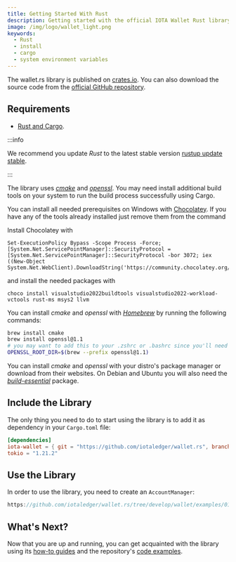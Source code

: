 ```yaml
---
title: Getting Started With Rust
description: Getting started with the official IOTA Wallet Rust library.
image: /img/logo/wallet_light.png
keywords:
  - Rust
  - install
  - cargo
  - system environment variables
---
```



The wallet.rs library is published on [crates.io](https://crates.io/crates/iota-wallet/versions). You can also download
the source code from the [official GitHub repository](https://github.com/iotaledger/wallet.rs).

## Requirements

- [Rust and Cargo](https://doc.rust-lang.org/cargo/getting-started/installation.html).

:::info

We recommend you update _Rust_ to the latest stable
version [rustup update stable](https://github.com/rust-lang/rustup.rs#keeping-rust-up-to-date).

:::

The library uses [_cmake_](https://cmake.org/documentation/) and [_openssl_](https://www.openssl.org/docs/). You may
need install additional build tools on your system to run the build process successfully using Cargo.

<Tabs groupId="os">
<TabItem value="windows" label="Windows">

You can install all needed prerequisites on Windows with [Chocolatey](https://community.chocolatey.org/packages?q=msys). If you have any of the tools already installed just remove them from the command

Install Chocolatey with

```
Set-ExecutionPolicy Bypass -Scope Process -Force; [System.Net.ServicePointManager]::SecurityProtocol = [System.Net.ServicePointManager]::SecurityProtocol -bor 3072; iex ((New-Object System.Net.WebClient).DownloadString('https://community.chocolatey.org/install.ps1'))
```

and install the needed packages with

```
choco install visualstudio2022buildtools visualstudio2022-workload-vctools rust-ms msys2 llvm
```

</TabItem>
<TabItem value="mac" label="macOS">

You can install _cmake_ and _openssl_ with [_Homebrew_](https://docs.brew.sh/) by running the following commands:

```bash
brew install cmake
brew install openssl@1.1
# you may want to add this to your .zshrc or .bashrc since you'll need it to compile the crate
OPENSSL_ROOT_DIR=$(brew --prefix openssl@1.1)
```

</TabItem>
<TabItem value="linux" label="Linux">

You can install _cmake_ and _openssl_ with your distro's package manager or download from their websites. On Debian and
Ubuntu you will also need the [_build-essential_](https://packages.debian.org/sid/build-essential) package.

</TabItem>
</Tabs>

## Include the Library

The only thing you need to do to start using the library is to add it as dependency in your `Cargo.toml` file:

```toml {2}
[dependencies]
iota-wallet = { git = "https://github.com/iotaledger/wallet.rs", branch = "develop" }
tokio = "1.21.2"
```

## Use the Library

In order to use the library, you need to create an `AccountManager`:

<WarningPasswordStorage />

```rust reference
https://github.com/iotaledger/wallet.rs/tree/develop/wallet/examples/01_create_wallet.rs
```

## What's Next?

Now that you are up and running, you can get acquainted with the library using
its [how-to guides](../how_tos/run_how_tos.mdx) and the
repository's [code examples](https://github.com/iotaledger/wallet.rs/tree/develop/wallet/examples).
